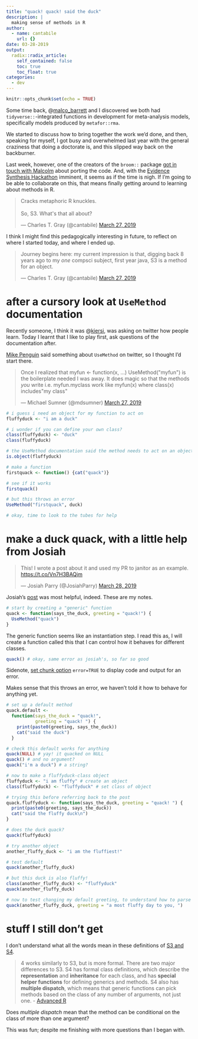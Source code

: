 ```yaml
---
title: "quack! quack! said the duck"
description: |
  making sense of methods in R
author:
  - name: cantabile
    url: {}
date: 03-28-2019
output:
  radix::radix_article:
    self_contained: false
    toc: true
    toc_float: true
categories: 
  - dev
---
```


```r
knitr::opts_chunk$set(echo = TRUE)
```

Some time back, @[malco_barrett](https://twitter.com/malco_barrett) and I discovered we both had `tidyverse::`-integrated functions in development for meta-analysis models, specifically models produced by `metafor::rma`. 

We started to discuss how to bring together the work we'd done, and then, speaking for myself, I got busy and overwhelmed last year with the general craziness that doing a doctorate is, and this slipped way back on the backburner. 

Last week, however, one of the creators of the `broom::` package [got in touch with Malcolm](https://github.com/malcolmbarrett/tidymeta/issues/2) about porting the code. And, with the [Evidence Synthesis Hackathon](https://evidencesynthesishackathon.com/) imminent, it seems as if the time is nigh. If I'm going to be able to collaborate on this, that means finally getting around to learning about methods in R.  

<blockquote class="twitter-tweet" data-lang="en"><p lang="en" dir="ltr">Cracks metaphoric R knuckles.<br><br>So, S3. What&#39;s that all about?</p>&mdash; Charles T. Gray (@cantabile) <a href="https://twitter.com/cantabile/status/1111025148486811648?ref_src=twsrc%5Etfw">March 27, 2019</a></blockquote>
<script async src="https://platform.twitter.com/widgets.js" charset="utf-8"></script>

I think I might find this pedagogically interesting in future, to reflect on where I started today, and where I ended up.

<blockquote class="twitter-tweet" data-lang="en"><p lang="en" dir="ltr">Journey begins here: my current impression is that, digging back 8 years ago to my *one* compsci subject, first year java, S3 is a method for an object.</p>&mdash; Charles T. Gray (@cantabile) <a href="https://twitter.com/cantabile/status/1111026614475739136?ref_src=twsrc%5Etfw">March 27, 2019</a></blockquote>
<script async src="https://platform.twitter.com/widgets.js" charset="utf-8"></script>

# after a cursory look at `UseMethod` documentation

Recently someone, I think it was @[kiersi](https://twitter.com/kierisi), was asking on twitter how people learn. Today I learnt that I like to play first, ask questions of the documentation after.

[Mike Penguin]() said something about `UseMethod` on twitter, so I thought I'd start there.  

<blockquote class="twitter-tweet" data-lang="en"><p lang="en" dir="ltr">Once I realized that myfun &lt;- function(x, ...) UseMethod(&quot;myfun&quot;) is the boilerplate needed I was away. It does magic so that the methods *you* write i.e. myfun.myclass work like myfun(x) where  class(x) includes&quot;my class&quot;</p>&mdash; Michael Sumner (@mdsumner) <a href="https://twitter.com/mdsumner/status/1111033864024023040?ref_src=twsrc%5Etfw">March 27, 2019</a></blockquote>
<script async src="https://platform.twitter.com/widgets.js" charset="utf-8"></script>


```r
# i guess i need an object for my function to act on
fluffyduck <- "i am a duck"

# i wonder if you can define your own class?
class(fluffyduck) <- "duck"
class(fluffyduck)

# the UseMethod documentation said the method needs to act on an object
is.object(fluffyduck)

# make a function 
firstquack <- function() {cat("quack")}

# see if it works
firstquack()

```

```r
# but this throws an error
UseMethod("firstquack", duck)

# okay, time to look to the tubes for help

```

# make a duck quack, with a little help from Josiah

<blockquote class="twitter-tweet" data-lang="en"><p lang="en" dir="ltr">This! I wrote a post about it and used my PR to janitor as an example. <a href="https://t.co/Vn7H3BAQjm">https://t.co/Vn7H3BAQjm</a></p>&mdash; Josiah Parry (@JosiahParry) <a href="https://twitter.com/JosiahParry/status/1111075259845873669?ref_src=twsrc%5Etfw">March 28, 2019</a></blockquote>
<script async src="https://platform.twitter.com/widgets.js" charset="utf-8"></script>


Josiah's [post](http://josiahparry.com/post/function-methods/#the-generic-method) was most helpful, indeed. These are my notes.  

```r
# start by creating a "generic" function
quack <- function(says_the_duck, greeting = "quack!") {
  UseMethod("quack")
}
```

The generic function seems like an instantiation step. I read this as, I will create a function called this that I can control how it behaves for different classes.

```r
quack() # okay, same error as josiah's, so far so good
```

Sidenote, [set chunk option](https://github.com/rstudio/rmarkdown/issues/149) `error=TRUE` to display code and output for an error. 

Makes sense that this throws an error, we haven't told it how to behave for anything yet.


```r

# set up a default method
quack.default <-
  function(says_the_duck = "quack!",
           greeting = "quack! ") {
    print(paste0(greeting, says_the_duck))
    cat("said the duck")
  }

# check this default works for anything
quack(NULL) # yay! it quacked on NULL
quack() # and no argument?
quack("i'm a duck") # a string?

# now to make a fluffyduck-class object
fluffyduck <- "i am fluffy" # create an object
class(fluffyduck) <- "fluffyduck" # set class of object

# trying this before referring back to the post
quack.fluffyduck <- function(says_the_duck, greeting = "quack! ") {
  print(paste0(greeting, says_the_duck))
  cat("said the fluffy duck\n")
}

# does the duck quack?
quack(fluffyduck)

# try another object
another_fluffy_duck <- "i am the fluffiest!"

# test default
quack(another_fluffy_duck)

# but this duck is also fluffy!
class(another_fluffy_duck) <- "fluffyduck"
quack(another_fluffy_duck)

# now to test changing my default greeting, to understand how to parse other arguments
quack(another_fluffy_duck, greeting = "a most fluffy day to you, ")

```

# stuff I still don't get

I don't understand what all the words mean in these definitions of [S3 and S4](http://adv-r.had.co.nz/OO-essentials.html).

> 4 works similarly to S3, but is more formal. There are two major differences to S3. S4 has formal class definitions, which describe the **representation** and **inheritance** for each class, and has **special helper functions** for defining generics and methods. S4 also has **multiple dispatch**, which means that generic functions can pick methods based on the class of any number of arguments, not just one.  - [Advanced R](http://adv-r.had.co.nz/OO-essentials.html)

Does _multiple dispatch_ mean that the method can be conditional on the class of more than one argument? 

This was fun; despite me finishing with more questions than I began with. 